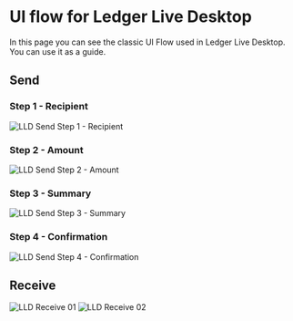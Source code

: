 
# UI flow for Ledger Live Desktop

In this page you can see the classic UI Flow used in Ledger Live Desktop. You can use it as a guide.

## Send

### Step 1 - Recipient

<Zoom>
    <img
      alt="LLD Send Step 1 - Recipient"
      src="/LLD-send-01.png"
    />
</Zoom>

### Step 2 - Amount

<Zoom>
    <img
      alt="LLD Send Step 2 - Amount"
      src="/LLD-send-02.png"
    />
</Zoom>

### Step 3 - Summary

<Zoom>
    <img
      alt="LLD Send Step 3 - Summary"
      src="/LLD-send-03.png"
    />
</Zoom>

### Step 4 - Confirmation

<Zoom>
    <img
      alt="LLD Send Step 4 - Confirmation"
      src="/LLD-send-04.png"
    />
</Zoom>

## Receive

<Zoom>
    <img
      alt="LLD Receive 01"
      src="/LLD-receive-01.png"
    />
</Zoom>

<Zoom>
    <img
      alt="LLD Receive 02"
      src="/LLD-receive-02.png"
    />
</Zoom>
